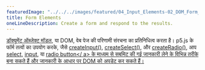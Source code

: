 ---
featuredImage: "../../../images/featured/04_Input_Elements-02_DOM_Form_Elements-thumbnail.png"
title: Form Elements
oneLineDescription: Create a form and respond to the results.
---

<a href='https://developer.mozilla.org/en-US/docs/Web/API/Document_Object_Model' target='_blank'>डॉक्यूमेंट ऑब्जेक्ट मॉडल</a>, या DOM, वेब पेज की परिणामी संरचना का प्रतिनिधित्व करता है। 
p5.js के फॉर्म तत्वों का उपयोग करके, जैसे <a href='https://p5js.org/reference/#/p5/createInput' target='_blank'>createInput()</a>, <a href='https://p5js.org/reference/#/p5/createSelect' target='_blank'>createSelect()</a>, और <a href='https://p5js.org/reference/#/p5/createRadio' target='_blank'>createRadio()</a>, आप <a href='https://developer.mozilla.org/en-US/docs/Web/HTML/Element/select' target='_blank'>select</a>, <a href='https://developer.mozilla.org/en-US/docs/Web/HTML/Element/input' target='_blank'>input</a>, या <a href="https://developer.mozilla.org/en-US/docs/Web/HTML/Element/input/radio" target="_blank">radio button</ a> के माध्यम से सबमिट की गई जानकारी लेने के विभिन्न तरीके बना सकते हैं और जानकारी के आधार पर DOM को अपडेट कर सकते हैं।
 